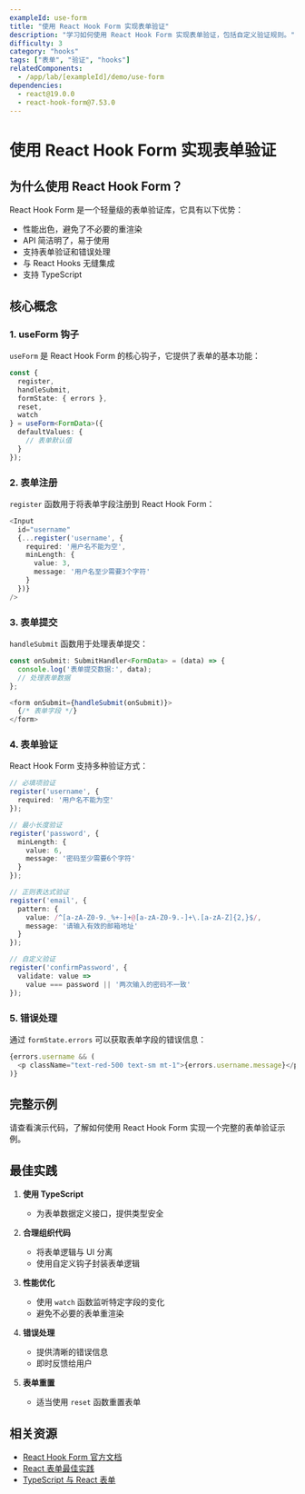 ```yaml
---
exampleId: use-form
title: "使用 React Hook Form 实现表单验证"
description: "学习如何使用 React Hook Form 实现表单验证，包括自定义验证规则。"
difficulty: 3
category: "hooks"
tags: ["表单", "验证", "hooks"]
relatedComponents:
  - /app/lab/[exampleId]/demo/use-form
dependencies:
  - react@19.0.0
  - react-hook-form@7.53.0
---
```


# 使用 React Hook Form 实现表单验证

## 为什么使用 React Hook Form？

React Hook Form 是一个轻量级的表单验证库，它具有以下优势：

- 性能出色，避免了不必要的重渲染
- API 简洁明了，易于使用
- 支持表单验证和错误处理
- 与 React  Hooks 无缝集成
- 支持 TypeScript

## 核心概念

### 1. useForm 钩子

`useForm` 是 React Hook Form 的核心钩子，它提供了表单的基本功能：

```typescript
const {
  register,
  handleSubmit,
  formState: { errors },
  reset,
  watch
} = useForm<FormData>({
  defaultValues: {
    // 表单默认值
  }
});
```

### 2. 表单注册

`register` 函数用于将表单字段注册到 React Hook Form：

```typescript
<Input
  id="username"
  {...register('username', {
    required: '用户名不能为空',
    minLength: {
      value: 3,
      message: '用户名至少需要3个字符'
    }
  })}
/>
```

### 3. 表单提交

`handleSubmit` 函数用于处理表单提交：

```typescript
const onSubmit: SubmitHandler<FormData> = (data) => {
  console.log('表单提交数据:', data);
  // 处理表单数据
};

<form onSubmit={handleSubmit(onSubmit)}>
  {/* 表单字段 */}
</form>
```

### 4. 表单验证

React Hook Form 支持多种验证方式：

```typescript
// 必填项验证
register('username', {
  required: '用户名不能为空'
});

// 最小长度验证
register('password', {
  minLength: {
    value: 6,
    message: '密码至少需要6个字符'
  }
});

// 正则表达式验证
register('email', {
  pattern: {
    value: /^[a-zA-Z0-9._%+-]+@[a-zA-Z0-9.-]+\.[a-zA-Z]{2,}$/,
    message: '请输入有效的邮箱地址'
  }
});

// 自定义验证
register('confirmPassword', {
  validate: value =>
    value === password || '两次输入的密码不一致'
});
```

### 5. 错误处理

通过 `formState.errors` 可以获取表单字段的错误信息：

```typescript
{errors.username && (
  <p className="text-red-500 text-sm mt-1">{errors.username.message}</p>
)}
```

## 完整示例

请查看演示代码，了解如何使用 React Hook Form 实现一个完整的表单验证示例。

## 最佳实践

1. **使用 TypeScript**
   - 为表单数据定义接口，提供类型安全

2. **合理组织代码**
   - 将表单逻辑与 UI 分离
   - 使用自定义钩子封装表单逻辑

3. **性能优化**
   - 使用 `watch` 函数监听特定字段的变化
   - 避免不必要的表单重渲染

4. **错误处理**
   - 提供清晰的错误信息
   - 即时反馈给用户

5. **表单重置**
   - 适当使用 `reset` 函数重置表单

## 相关资源

- [React Hook Form 官方文档](https://react-hook-form.com/)
- [React 表单最佳实践](https://react.dev/learn/forms)
- [TypeScript 与 React 表单](https://react.dev/learn/typescript#forms)